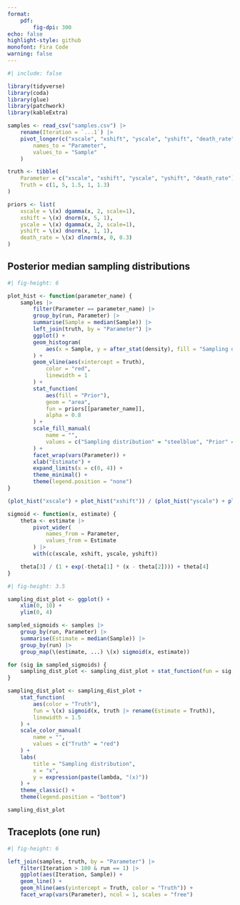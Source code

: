 ```yaml
---
format:
    pdf:
        fig-dpi: 300
echo: false
highlight-style: github
monofont: Fira Code
warning: false
---
```


```r
#| include: false

library(tidyverse)
library(coda)
library(glue)
library(patchwork)
library(kableExtra)

samples <- read_csv("samples.csv") |>
    rename(Iteration = `...1`) |>
    pivot_longer(c("xscale", "xshift", "yscale", "yshift", "death_rate"),
        names_to = "Parameter",
        values_to = "Sample"
    )

truth <- tibble(
    Parameter = c("xscale", "xshift", "yscale", "yshift", "death_rate"),
    Truth = c(1, 5, 1.5, 1, 1.3)
)

priors <- list(
    xscale = \(x) dgamma(x, 2, scale=1),
    xshift = \(x) dnorm(x, 5, 1),
    yscale = \(x) dgamma(x, 2, scale=1),
    yshift = \(x) dnorm(x, 1, 1),
    death_rate = \(x) dlnorm(x, 0, 0.3)
) 
```

## Posterior median sampling distributions

```r
#| fig-height: 6

plot_hist <- function(parameter_name) {
    samples |>
        filter(Parameter == parameter_name) |>
        group_by(run, Parameter) |>
        summarise(Sample = median(Sample)) |>
        left_join(truth, by = "Parameter") |>
        ggplot() +
        geom_histogram(
            aes(x = Sample, y = after_stat(density), fill = "Sampling distribution")
        ) +
        geom_vline(aes(xintercept = Truth),
            color = "red",
            linewidth = 1
        ) +
        stat_function(
            aes(fill = "Prior"),
            geom = "area",
            fun = priors[[parameter_name]],
            alpha = 0.8
        ) +
        scale_fill_manual(
            name = "",
            values = c("Sampling distribution" = "steelblue", "Prior" = "grey")
        ) +
        facet_wrap(vars(Parameter)) +
        xlab("Estimate") +
        expand_limits(x = c(0, 4)) +
        theme_minimal() +
        theme(legend.position = "none")
}

(plot_hist("xscale") + plot_hist("xshift")) / (plot_hist("yscale") + plot_hist("yshift")) / plot_hist("death_rate")
```

\pagebreak

```r
sigmoid <- function(x, estimate) {
    theta <- estimate |>
        pivot_wider(
            names_from = Parameter,
            values_from = Estimate
        ) |>
        with(c(xscale, xshift, yscale, yshift))

    theta[3] / (1 + exp(-theta[1] * (x - theta[2]))) + theta[4]
}
```

```r
#| fig-height: 3.5

sampling_dist_plot <- ggplot() +
    xlim(0, 10) +
    ylim(0, 4)

sampled_sigmoids <- samples |>
    group_by(run, Parameter) |>
    summarise(Estimate = median(Sample)) |>
    group_by(run) |>
    group_map(\(estimate, ...) \(x) sigmoid(x, estimate))

for (sig in sampled_sigmoids) {
    sampling_dist_plot <- sampling_dist_plot + stat_function(fun = sig, alpha = 0.03, linewidth = 1)
}

sampling_dist_plot <- sampling_dist_plot +
    stat_function(
        aes(color = "Truth"),
        fun = \(x) sigmoid(x, truth |> rename(Estimate = Truth)),
        linewidth = 1.5
    ) +
    scale_color_manual(
        name = "",
        values = c("Truth" = "red")
    ) +
    labs(
        title = "Sampling distribution",
        x = "x",
        y = expression(paste(lambda, "(x)"))
    ) +
    theme_classic() +
    theme(legend.position = "bottom")

sampling_dist_plot
```

\pagebreak

## Traceplots (one run)

```r
#| fig-height: 6

left_join(samples, truth, by = "Parameter") |>
    filter(Iteration > 100 & run == 1) |>
    ggplot(aes(Iteration, Sample)) +
    geom_line() +
    geom_hline(aes(yintercept = Truth, color = "Truth")) +
    facet_wrap(vars(Parameter), ncol = 1, scales = "free")
```

\pagebreak

